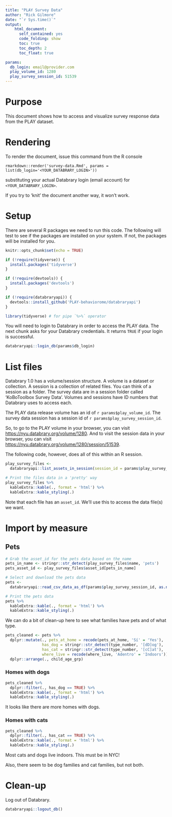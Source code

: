 ```yaml
---
title: "PLAY Survey Data"
author: "Rick Gilmore"
date: "`r Sys.time()`"
output: 
    html_document:
      self_contained: yes
      code_folding: show
      toc: true
      toc_depth: 2
      toc_float: true

params:
  db_login: email@provider.com
  play_volume_id: 1280
  play_survey_session_id: 51539
---
```


# Purpose

This document shows how to access and visualize survey response data from the PLAY dataset.

# Rendering

To render the document, issue this command from the R console

`rmarkdown::render('survey-data.Rmd', params = list(db_login='<YOUR_DATABRARY_LOGIN>'))`

substituting your actual Databrary login (email account) for `<YOUR_DATABRARY_LOGIN>`.

If you try to 'knit' the document another way, it won't work.

# Setup

There are several R packages we need to run this code.
The following will test to see if the packages are installed on your system.
If not, the packages will be installed for you.

```r
knitr::opts_chunk$set(echo = TRUE)

if (!require(tidyverse)) {
  install.packages('tidyverse')
}

if (!require(devtools)) {
  install.packages('devtools')
}

if (!require(databraryapi)) {
  devtools::install_github('PLAY-behaviorome/databraryapi')
}

library(tidyverse) # for pipe `%>%` operator
```

You will need to login to Databrary in order to access the PLAY data.
The next chunk asks for your Databrary credentials.
It returns `TRUE` if your login is successful.

```r
databraryapi::login_db(params$db_login)
```

# List files

Databrary 1.0 has a volume/session structure.
A volume is a dataset or collection.
A session is a collection of related files.
You can think of a session as a folder.
The survey data are in a session folder called 'KoBoToolbox Survey Data'.
Volumes and sessions have ID numbers that Databrary uses to access each.

The PLAY data release volume has an id of `r params$play_volume_id`.
The survey data session has a session id of `r params$play_survey_session_id`.

So, to go to the PLAY volume in your browser, you can visit <https://nyu.databrary.org/volume/1280>.
And to visit the session data in your browser, you can visit <https://nyu.databrary.org/volume/1280/session/51539>.

The following code, however, does all of this within an R session.

```r
play_survey_files <-
  databraryapi::list_assets_in_session(session_id = params$play_survey_session_id)

# Print the files data in a 'pretty' way
play_survey_files %>%
  kableExtra::kable(., format = 'html') %>%
  kableExtra::kable_styling(.)
```

Note that each file has an `asset_id`.
We'll use this to access the data file(s) we want.

# Import by measure

## Pets

```r
# Grab the asset_id for the pets data based on the name
pets_in_name <- stringr::str_detect(play_survey_files$name, 'pets')
pets_asset_id <- play_survey_files$asset_id[pets_in_name]

# Select and download the pets data
pets <-
  databraryapi::read_csv_data_as_df(params$play_survey_session_id, as.numeric(pets_asset_id))

# Print the pets data
pets %>%
  kableExtra::kable(., format = 'html') %>%
  kableExtra::kable_styling(.)  
```

We can do a bit of clean-up here to see what families have pets and of what type.

```r
pets_cleaned <- pets %>%
  dplyr::mutate(., pets_at_home = recode(pets_at_home, 'Sí' = 'Yes'),
                has_dog = stringr::str_detect(type_number, '[dD]og'),
                has_cat = stringr::str_detect(type_number, '[cC]at'),
                where_live = recode(where_live, 'Adentro' = 'Indoors')) %>%
  dplyr::arrange(., child_age_grp)
```

### Homes with dogs

```r
pets_cleaned %>%
  dplyr::filter(., has_dog == TRUE) %>%
  kableExtra::kable(., format = 'html') %>%
  kableExtra::kable_styling(.)  
```

It looks like there are more homes with dogs.

### Homes with cats

```r
pets_cleaned %>%
  dplyr::filter(., has_cat == TRUE) %>%
  kableExtra::kable(., format = 'html') %>%
  kableExtra::kable_styling(.)  
```

Most cats and dogs live indoors.
This must be in NYC!

Also, there seem to be dog families and cat families, but not both.

# Clean-up

Log out of Databrary.

```r
databraryapi::logout_db()
```

